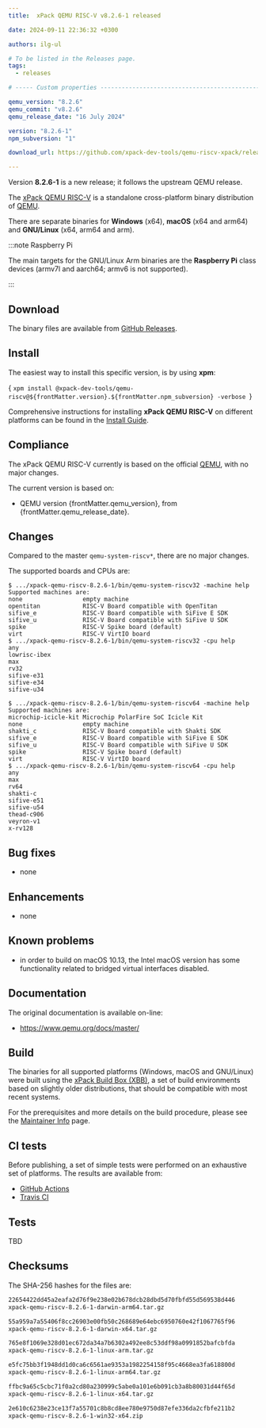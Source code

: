 ```yaml
---
title:  xPack QEMU RISC-V v8.2.6-1 released

date: 2024-09-11 22:36:32 +0300

authors: ilg-ul

# To be listed in the Releases page.
tags:
  - releases

# ----- Custom properties -----------------------------------------------------

qemu_version: "8.2.6"
qemu_commit: "v8.2.6"
qemu_release_date: "16 July 2024"

version: "8.2.6-1"
npm_subversion: "1"

download_url: https://github.com/xpack-dev-tools/qemu-riscv-xpack/releases/tag/v8.2.6-1/

---
```


Version **8.2.6-1** is a new release; it follows the upstream QEMU release.

<!-- truncate -->



The [xPack QEMU RISC-V](https://xpack-dev-tools.github.io/qemu-riscv-xpack/)
is a standalone cross-platform binary distribution of
[QEMU](https://www.qemu.org).

There are separate binaries for **Windows** (x64),
**macOS** (x64 and arm64)
and **GNU/Linux** (x64, arm64 and arm).

:::note Raspberry Pi

The main targets for the GNU/Linux Arm
binaries are the **Raspberry Pi** class devices (armv7l and aarch64;
armv6 is not supported).

:::

## Download

The binary files are available from <a href={frontMatter.download_url}>GitHub Releases</a>.

<Prerequisites/>

## Install

The easiest way to install this specific version, is by using **xpm**:

<CodeBlock language="console"> {
`xpm install @xpack-dev-tools/qemu-riscv@${frontMatter.version}.${frontMatter.npm_subversion} -verbose
`} </CodeBlock>

Comprehensive instructions for installing **xPack QEMU RISC-V** on different platforms
can be found in the [Install Guide](/docs/install/).

## Compliance

The xPack QEMU RISC-V currently is based on the official [QEMU](https://www.qemu.org),
with no major changes.

The current version is based on:

- QEMU version {frontMatter.qemu_version},
  from {frontMatter.qemu_release_date}.

## Changes

Compared to the master `qemu-system-riscv*`, there are no major changes.

The supported boards and CPUs are:

```console
$ .../xpack-qemu-riscv-8.2.6-1/bin/qemu-system-riscv32 -machine help
Supported machines are:
none                 empty machine
opentitan            RISC-V Board compatible with OpenTitan
sifive_e             RISC-V Board compatible with SiFive E SDK
sifive_u             RISC-V Board compatible with SiFive U SDK
spike                RISC-V Spike board (default)
virt                 RISC-V VirtIO board
$ .../xpack-qemu-riscv-8.2.6-1/bin/qemu-system-riscv32 -cpu help
any
lowrisc-ibex
max
rv32
sifive-e31
sifive-e34
sifive-u34

$ .../xpack-qemu-riscv-8.2.6-1/bin/qemu-system-riscv64 -machine help
Supported machines are:
microchip-icicle-kit Microchip PolarFire SoC Icicle Kit
none                 empty machine
shakti_c             RISC-V Board compatible with Shakti SDK
sifive_e             RISC-V Board compatible with SiFive E SDK
sifive_u             RISC-V Board compatible with SiFive U SDK
spike                RISC-V Spike board (default)
virt                 RISC-V VirtIO board
$ .../xpack-qemu-riscv-8.2.6-1/bin/qemu-system-riscv64 -cpu help
any
max
rv64
shakti-c
sifive-e51
sifive-u54
thead-c906
veyron-v1
x-rv128
```

## Bug fixes

- none

## Enhancements

- none

## Known problems

- in order to build on macOS 10.13, the Intel macOS version has
  some functionality related to bridged virtual interfaces disabled.

## Documentation

The original documentation is available on-line:

- https://www.qemu.org/docs/master/

## Build

The binaries for all supported platforms
(Windows, macOS and GNU/Linux) were built using the
[xPack Build Box (XBB)](https://xpack.github.io/xbb/), a set
of build environments based on slightly older distributions, that should be
compatible with most recent systems.

For the prerequisites and more details on the build procedure, please see the
[Maintainer Info](/docs/maintainer/) page.

## CI tests

Before publishing, a set of simple tests were performed on an exhaustive
set of platforms. The results are available from:

- [GitHub Actions](https://github.com/xpack-dev-tools/qemu-riscv-xpack/actions/)
- [Travis CI](https://app.travis-ci.com/github/xpack-dev-tools/qemu-riscv-xpack/builds/)

## Tests

TBD

## Checksums

The SHA-256 hashes for the files are:

```txt
22654422dd45a2eafa2d76f9e238e02b678dcb28dbd5d70fbfd55d569538d446
xpack-qemu-riscv-8.2.6-1-darwin-arm64.tar.gz

55a959a7a55406f8cc26903e00fb50c268689e64ebc6950760e42f1067765f96
xpack-qemu-riscv-8.2.6-1-darwin-x64.tar.gz

765e8f1069e328d01ec672da34a7b6302a492ee8c53ddf98a0991852bafcbfda
xpack-qemu-riscv-8.2.6-1-linux-arm.tar.gz

e5fc75bb3f1948dd1d0ca6c6561ae9353a1982254158f95c4668ea3fa618800d
xpack-qemu-riscv-8.2.6-1-linux-arm64.tar.gz

ffbc9a65c5cbc71f0a2cd80a230999c5abe0a101e6b091cb3a8b80031d44f65d
xpack-qemu-riscv-8.2.6-1-linux-x64.tar.gz

2e610c6238e23ce13f7a55701c8b8cd8ee780e9750d87efe336da2cfbfe211b2
xpack-qemu-riscv-8.2.6-1-win32-x64.zip

```

<DeprecationNotices/>

<DownloadAnalytics version={frontMatter.version}/>
